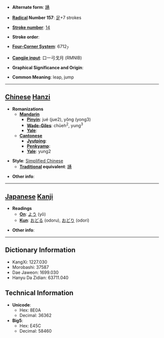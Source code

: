 * '''Alternate form''': [[踴]]

* '''[[Wiktionary:Chinese radical index| Radical]] Number 157''': [[Wiktionary:Chinese radical index 足|足]]+7 strokes

* '''[[Wiktionary:Chinese total strokes index|Stroke number]]''': [[Wiktionary:Chinese total strokes index 14|14]]

* '''Stroke order''': 

* '''[[Wiktionary:Chinese four corner index|Four-Corner System]]''': 6712<sub>7</sub>

* '''[[Wiktionary:Chinese Cangjie index|Cangjie input]]''': 口一弓戈月 (RMNIB)

* '''Graphical Significance and Origin''': 

* '''Common Meaning''': leap, jump

----

== [[Chinese]] [[Hanzi]] ==

* '''Romanizations'''
** '''[[Mandarin]]'''
*** '''[[Pinyin]]''': jué (jue2), yǒng (yong3)
*** '''[[Wade-Giles]]''': chüeh<sup>2</sup>, yung<sup>3</sup>
*** '''[[Yale]]''': 
** '''[[Cantonese]]'''
*** '''[[Jyutping]]''':
*** '''[[Penkyamp]]''': 
*** '''[[Yale]]''': yung2

* '''Style''': [[Simplified Chinese]] 
** '''[[Traditional Chinese|Traditional]] equivalent''': [[踴]]

* '''Other info''': 

----

== [[Japanese]] [[Kanji]] ==

* '''Readings'''
** '''[[On]]''': [[よう]] (yō)
** '''[[Kun]]''': [[おどる]] (odoru), [[おどり]] (odori)

* '''Other info''':  

----

== Dictionary Information ==

* KangXi: 1227.030
* Morobashi: 37587
* Dae Jaweon: 1699.030
* Hanyu Da Zidian: 63711.040

== Technical Information ==

* '''Unicode''':
** Hex: 8E0A
** Decimal: 36362
* '''Big5''':
** Hex: E45C
** Decimal: 58460